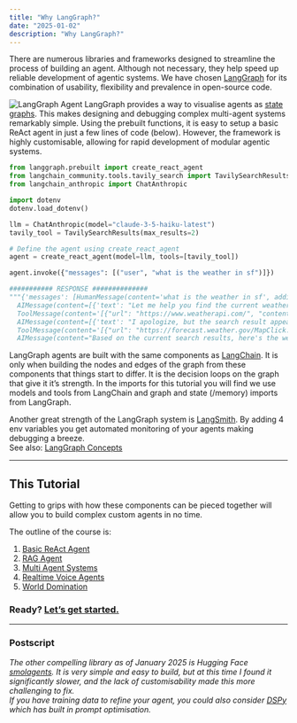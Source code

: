 ```yaml
---
title: "Why LangGraph?"
date: "2025-01-02"
description: "Why LangGraph?"
---
```

There are numerous libraries and frameworks designed to streamline the process of building an agent. Although not necessary, they help speed up reliable development of agentic systems. We have chosen [LangGraph](https://www.langchain.com/langgraph) for its combination of usability, flexibility and prevalence in open-source code.

<div style={{ display: 'flex', alignItems: 'center' }}>
  <img src="/images/langgraph-tool-agent.png" alt="LangGraph Agent" style={{ width: '50%', marginRight: '10px' }} />
  <span>LangGraph provides a way to visualise agents as <a href="https://en.wikipedia.org/wiki/State_diagram">state graphs</a>. This makes designing and debugging complex multi-agent systems remarkably simple. Using the prebuilt functions, it is easy to setup a basic ReAct agent in just a few lines of code (below). However, the framework is highly customisable, allowing for rapid development of modular agentic systems.</span>
</div>

```python
from langgraph.prebuilt import create_react_agent
from langchain_community.tools.tavily_search import TavilySearchResults
from langchain_anthropic import ChatAnthropic

import dotenv
dotenv.load_dotenv()

llm = ChatAnthropic(model="claude-3-5-haiku-latest")
tavily_tool = TavilySearchResults(max_results=2)

# Define the agent using create_react_agent
agent = create_react_agent(model=llm, tools=[tavily_tool])

agent.invoke({"messages": [("user", "what is the weather in sf")]})

########### RESPONSE ##############
"""{'messages': [HumanMessage(content='what is the weather in sf', additional_kwargs={}, response_metadata={}, id='a4d0473e-d80f-4f46-bc40-058648116697'),
  AIMessage(content=[{'text': "Let me help you find the current weather information for San Francisco. I'll use the Tavily search to get the most recent weather details.", 'type': 'text'}, {'id': 'toolu_01FZ5roVZd3NDWZkZD3xYLDe', 'input': {'query': 'current weather in San Francisco today'}, 'name': 'tavily_search_results_json', 'type': 'tool_use'}], additional_kwargs={}, response_metadata={'id': 'msg_012TkRdGgM2bNrd2KSrU4mHE', 'model': 'claude-3-5-haiku-20241022', 'stop_reason': 'tool_use', 'stop_sequence': None, 'usage': {'cache_creation_input_tokens': 0, 'cache_read_input_tokens': 0, 'input_tokens': 373, 'output_tokens': 93}}, id='run-fed4e219-75d8-433e-b5f1-d663e8954103-0', tool_calls=[{'name': 'tavily_search_results_json', 'args': {'query': 'current weather in San Francisco today'}, 'id': 'toolu_01FZ5roVZd3NDWZkZD3xYLDe', 'type': 'tool_call'}], usage_metadata={'input_tokens': 373, 'output_tokens': 93, 'total_tokens': 466, 'input_token_details': {'cache_read': 0, 'cache_creation': 0}}),
  ToolMessage(content='[{"url": "https://www.weatherapi.com/", "content": "{\'location\': {\'name\': \'San Francisco\', \'region\': \'California\', \'country\': \'United States of America\', \'lat\': 37.775, \'lon\': -122.4183, \'tz_id\': \'America/Los_Angeles\', \'localtime_epoch\': 1737030637, \'localtime\': \'2025-01-16 04:30\'}, \'current\': {\'last_updated_epoch\': 1737030600, \'last_updated\': \'2025-01-16 04:30\', \'temp_c\': 7.2, \'temp_f\': 45.0, \'is_day\': 0, \'condition\': {\'text\': \'Clear\', \'icon\': \'//cdn.weatherapi.com/weather/64x64/night/113.png\', \'code\': 1000}, \'wind_mph\': 5.1, \'wind_kph\': 8.3, \'wind_degree\': 45, \'wind_dir\': \'NE\', \'pressure_mb\': 1024.0, \'pressure_in\': 30.23, \'precip_mm\': 0.0, \'precip_in\': 0.0, \'humidity\': 80, \'cloud\': 0, \'feelslike_c\': 5.7, \'feelslike_f\': 42.2, \'windchill_c\': 9.0, \'windchill_f\': 48.3, \'heatindex_c\': 9.7, \'heatindex_f\': 49.5, \'dewpoint_c\': 8.3, \'dewpoint_f\': 47.0, \'vis_km\': 16.0, \'vis_miles\': 9.0, \'uv\': 0.0, \'gust_mph\': 9.6, \'gust_kph\': 15.5}}"}, {"url": "https://www.easeweather.com/north-america/united-states/california/city-and-county-of-san-francisco/san-francisco/january", "content": "January 2025 Weather - San Francisco Weather in San Francisco for January 2025 Your guide to San Francisco weather in January - trends and predictions In general, the average temperature in San Francisco at the beginning of January is 13\xa0°F. San Francisco experiences heavy rainfall in January, with over 20 rainy days and an average total precipitation 110.4\xa0mm. New Year\'s Day weather in San Francisco 🎉 - See the complete forecast for Monday, January 1. San Francisco in January average weather Temperatures trend during January in San Francisco San Francisco in January - FAQ Explore the daily rainfall trends and prepare for San Franciscos January weather\xa0💧 Get accurate weather forecasts for San Francisco, located at latitude 37.775 and longitude -122.419."}]', name='tavily_search_results_json', id='9ac5c167-9c9c-4c83-98a6-63f9a3d0ee01', tool_call_id='toolu_01FZ5roVZd3NDWZkZD3xYLDe', artifact={'query': 'current weather in San Francisco today', 'follow_up_questions': None, 'answer': None, 'images': [], 'results': [{'title': 'Weather in San Francisco', 'url': 'https://www.weatherapi.com/', 'content': "{'location': {'name': 'San Francisco', 'region': 'California', 'country': 'United States of America', 'lat': 37.775, 'lon': -122.4183, 'tz_id': 'America/Los_Angeles', 'localtime_epoch': 1737030637, 'localtime': '2025-01-16 04:30'}, 'current': {'last_updated_epoch': 1737030600, 'last_updated': '2025-01-16 04:30', 'temp_c': 7.2, 'temp_f': 45.0, 'is_day': 0, 'condition': {'text': 'Clear', 'icon': '//cdn.weatherapi.com/weather/64x64/night/113.png', 'code': 1000}, 'wind_mph': 5.1, 'wind_kph': 8.3, 'wind_degree': 45, 'wind_dir': 'NE', 'pressure_mb': 1024.0, 'pressure_in': 30.23, 'precip_mm': 0.0, 'precip_in': 0.0, 'humidity': 80, 'cloud': 0, 'feelslike_c': 5.7, 'feelslike_f': 42.2, 'windchill_c': 9.0, 'windchill_f': 48.3, 'heatindex_c': 9.7, 'heatindex_f': 49.5, 'dewpoint_c': 8.3, 'dewpoint_f': 47.0, 'vis_km': 16.0, 'vis_miles': 9.0, 'uv': 0.0, 'gust_mph': 9.6, 'gust_kph': 15.5}}", 'score': 0.8073138, 'raw_content': None}, {'title': 'January 2025 Weather - San Francisco', 'url': 'https://www.easeweather.com/north-america/united-states/california/city-and-county-of-san-francisco/san-francisco/january', 'content': "January 2025 Weather - San Francisco Weather in San Francisco for January 2025 Your guide to San Francisco weather in January - trends and predictions In general, the average temperature in San Francisco at the beginning of January is 13\xa0°F. San Francisco experiences heavy rainfall in January, with over 20 rainy days and an average total precipitation 110.4\xa0mm. New Year's Day weather in San Francisco 🎉 - See the complete forecast for Monday, January 1. San Francisco in January average weather Temperatures trend during January in San Francisco San Francisco in January - FAQ Explore the daily rainfall trends and prepare for San Franciscos January weather\xa0💧 Get accurate weather forecasts for San Francisco, located at latitude 37.775 and longitude -122.419.", 'score': 0.734139, 'raw_content': None}], 'response_time': 2.29}),
  AIMessage(content=[{'text': "I apologize, but the search result appears to be for a future date (2025), which isn't helpful for getting today's current weather. Let me try another search.", 'type': 'text'}, {'id': 'toolu_01QeqowLuQHXgfMNQAmuhTP7', 'input': {'query': 'San Francisco current temperature and conditions today'}, 'name': 'tavily_search_results_json', 'type': 'tool_use'}], additional_kwargs={}, response_metadata={'id': 'msg_01X58zxPf8TcmnrUV8QNRqG5', 'model': 'claude-3-5-haiku-20241022', 'stop_reason': 'tool_use', 'stop_sequence': None, 'usage': {'cache_creation_input_tokens': 0, 'cache_read_input_tokens': 0, 'input_tokens': 1182, 'output_tokens': 102}}, id='run-0e62c429-724c-439e-8ab8-a730a3b96152-0', tool_calls=[{'name': 'tavily_search_results_json', 'args': {'query': 'San Francisco current temperature and conditions today'}, 'id': 'toolu_01QeqowLuQHXgfMNQAmuhTP7', 'type': 'tool_call'}], usage_metadata={'input_tokens': 1182, 'output_tokens': 102, 'total_tokens': 1284, 'input_token_details': {'cache_read': 0, 'cache_creation': 0}}),
  ToolMessage(content='[{"url": "https://forecast.weather.gov/MapClick.php?lon=-122.4059&lat=37.80233", "content": "Critical to Extremely Critical Fire Weather Conditions in Southern California; Heavy Lake Effect Snow Downwind of Lakes Erie and Ontario ... Current conditions at SAN FRANCISCO DOWNTOWN (SFOC1) Lat: 37.77056°NLon: 122.42694°WElev: 150.0ft. NA. 51°F. 11°C. ... Today. High: 60 °F. Sunny. Tonight. Low: 45 °F. Mostly Clear. Tuesday. High: 58"}, {"url": "https://www.flightstats.com/v2/airport-conditions/SFO", "content": "Cookie Policy\\nPrivacy Policy\\nTerms of Use\\nSecurity\\nSitemap\\nCopyright Â SFO - San Francisco International Airport Current Conditions\\nPartly cloudy in the morning then becoming mostly cloudy. Highs in the mid 60s to lower 70s.\\n Highs in the mid 60s to lower 70s.\\n Highs in the lower 60s.\\n"}]', name='tavily_search_results_json', id='6a20dbe6-e091-47df-811c-63757ab93d8e', tool_call_id='toolu_01QeqowLuQHXgfMNQAmuhTP7', artifact={'query': 'San Francisco current temperature and conditions today', 'follow_up_questions': None, 'answer': None, 'images': [], 'results': [{'title': 'National Weather Service', 'url': 'https://forecast.weather.gov/MapClick.php?lon=-122.4059&lat=37.80233', 'content': 'Critical to Extremely Critical Fire Weather Conditions in Southern California; Heavy Lake Effect Snow Downwind of Lakes Erie and Ontario ... Current conditions at SAN FRANCISCO DOWNTOWN (SFOC1) Lat: 37.77056°NLon: 122.42694°WElev: 150.0ft. NA. 51°F. 11°C. ... Today. High: 60 °F. Sunny. Tonight. Low: 45 °F. Mostly Clear. Tuesday. High: 58', 'score': 0.826278, 'raw_content': None}, {'title': 'SFO - San Francisco International Airport Current Conditions - FlightStats', 'url': 'https://www.flightstats.com/v2/airport-conditions/SFO', 'content': 'Cookie Policy\nPrivacy Policy\nTerms of Use\nSecurity\nSitemap\nCopyright Â SFO - San Francisco International Airport Current Conditions\nPartly cloudy in the morning then becoming mostly cloudy. Highs in the mid 60s to lower 70s.\n Highs in the mid 60s to lower 70s.\n Highs in the lower 60s.\n', 'score': 0.79883134, 'raw_content': None}], 'response_time': 1.75}),
  AIMessage(content="Based on the current search results, here's the weather in San Francisco:\n🌞 Temperature: Around 51°F (11°C)\n☀️ Conditions: Sunny/Partly cloudy\n🌡️ Expected High: Around 60°F\n🌙 Expected Low: Around 45°F\n\nThe weather looks pleasant today - sunny with mild temperatures. It should be a nice day in San Francisco! Remember that weather can change, so it's always good to check a local forecast for the most up-to-date information.", additional_kwargs={}, response_metadata={'id': 'msg_01VwDAmwVHbsVMVbMy8jcm39', 'model': 'claude-3-5-haiku-20241022', 'stop_reason': 'end_turn', 'stop_sequence': None, 'usage': {'cache_creation_input_tokens': 0, 'cache_read_input_tokens': 0, 'input_tokens': 1578, 'output_tokens': 126}}, id='run-57b19ca1-0501-434c-8247-dcf29f5219ef-0', usage_metadata={'input_tokens': 1578, 'output_tokens': 126, 'total_tokens': 1704, 'input_token_details': {'cache_read': 0, 'cache_creation': 0}})]}"""
```

LangGraph agents are built with the same components as [LangChain](https://www.langchain.com/). It is only when building the nodes and edges of the graph from these components that things start to differ. It is the decision loops on the graph that give it it’s strength. In the imports for this tutorial you will find we use models and tools from LangChain and graph and state (/memory) imports from LangGraph.
<br />

Another great strength of the LangGraph system is [LangSmith](https://smith.langchain.com/). By adding 4 env variables you get automated monitoring of your agents making debugging a breeze.
<br />
See also: [LangGraph Concepts](https://langchain-ai.github.io/langgraph/concepts/high_level/)

---

## This Tutorial

Getting to grips with how these components can be pieced together will allow you to build complex custom agents in no time.

The outline of the course is:

1. [Basic ReAct Agent](/tutorials/langgraph/react-agent)
2. [RAG Agent](/tutorials/langgraph/rag-agent)
3. [Multi Agent Systems](/tutorials/langgraph/multi-agent-system)
4. [Realtime Voice Agents](https://www.notion.so/Realtime-Voice-The-Road-to-AI-Assistants-17d0a140a5228044a620ff0eaa1fca40?pvs=21)
5. [World Domination](https://www.youtube.com/watch?v=dQw4w9WgXcQ)

### **Ready? [Let’s get started.](/tutorials/langgraph/react-agent)**

---

### Postscript

*The other compelling library as of January 2025 is Hugging Face [smolagents](https://huggingface.co/docs/smolagents/en/index). It is very simple and easy to build, but at this time I found it significantly slower, and the lack of customisability made this more challenging to fix.*
<br />
*If you have training data to refine your agent, you could also consider [DSPy](https://dspy.ai/) which has built in prompt optimisation.*